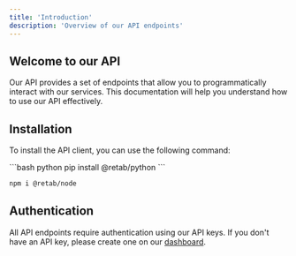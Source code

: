```yaml
---
title: 'Introduction'
description: 'Overview of our API endpoints'
---
```


## Welcome to our API

Our API provides a set of endpoints that allow you to programmatically interact with our services. 
This documentation will help you understand how to use our API effectively.


## Installation

To install the API client, you can use the following command:

<CodeGroup>
```bash python
pip install @retab/python
```

```bash Javascript
npm i @retab/node
```

</CodeGroup>

## Authentication

All API endpoints require authentication using our API keys. If you don't have an API key, please create one on our [dashboard](https://www.retab.com/dashboard).
